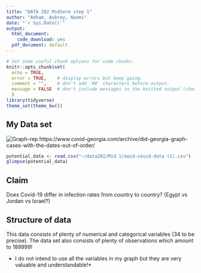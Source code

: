```yaml
---
title: "DATA 202 Midterm step 1"
author: "Adham, Aubrey, Naomi"
date: "`r Sys.Date()`"
output:
  html_document:
    code_download: yes
  pdf_document: default
---
```


```r
# Set some useful chunk options for code chunks.
knitr::opts_chunk$set(
  echo = TRUE,
  error = TRUE,    # display errors but keep going.
  comment = "",    # don't add '##' characters before output.
  message = FALSE  # don't include messages in the knitted output (check them in RStudio)
  )
library(tidyverse)
theme_set(theme_bw())
```

## My Data set
![Graph-rep](graph-rep.jpg)
https://www.covid-georgia.com/archive/did-georgia-graph-cases-with-the-dates-out-of-order/

```r
potential_data <- read.csv("~/data202/Mid 1/owid-covid-data (1).csv")
glimpse(potential_data)
```


## Claim
Does Covid-19 differ in infection rates from country to country? (Egypt vs Jordan vs Israel?)


## Structure of data
This data consists of plenty of numerical and categorical variables (34 to be precise). The data set also consists of plenty of observations which amount to 189999!

* I do not intend to use all the variables in my graph but they are very valuable and understandable!*

